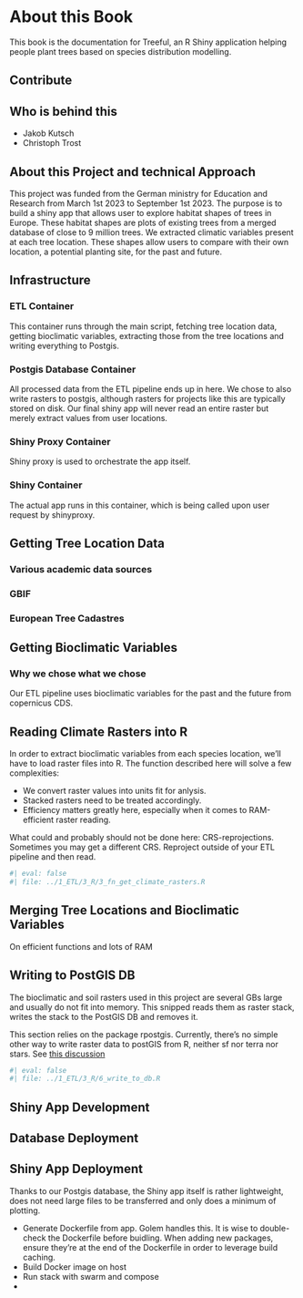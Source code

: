 # About this Book {.unnumbered}

This book is the documentation for Treeful, an R Shiny application helping people plant trees based on species distribution modelling.  

## Contribute {.unnumbered}

## Who is behind this {.unnumbered}

* Jakob Kutsch
* Christoph Trost

## About this Project and technical Approach

This project was funded from the German ministry for Education and Research from March 1st 2023 to September 1st 2023. The purpose is to build a shiny app that allows user to explore habitat shapes of trees in Europe. These habitat shapes are plots of existing trees from a merged database of close to 9 million trees. We extracted climatic variables present at each tree location. These shapes allow users to compare with their own location, a potential planting site, for the past and future. 

## Infrastructure

### ETL Container

This container runs through the main script, fetching tree location data, getting bioclimatic variables, extracting those from the tree locations and writing everything to Postgis. 

### Postgis Database Container

All processed data from the ETL pipeline ends up in here. We chose to also write rasters to postgis, although rasters for projects like this are typically stored on disk. Our final shiny app will never read an entire raster but merely extract values from user locations. 

### Shiny Proxy Container

Shiny proxy is used to orchestrate the app itself. 

### Shiny Container

The actual app runs in this container, which is being called upon user request by shinyproxy. 

## Getting Tree Location Data

### Various academic data sources

### GBIF

### European Tree Cadastres



## Getting Bioclimatic Variables

### Why we chose what we chose

Our ETL pipeline uses bioclimatic variables for the past and the future from copernicus CDS. 

## Reading Climate Rasters into R

In order to extract bioclimatic variables from each species location, we'll have to load raster files into R. The function described here will solve a few complexities:

* We convert raster values into units fit for anlysis. 
* Stacked rasters need to be treated accordingly. 
* Efficiency matters greatly here, especially when it comes to RAM-efficient raster reading. 

What could and probably should not be done here: CRS-reprojections. Sometimes you may get a different CRS. Reproject outside of your ETL pipeline and then read. 


```r
#| eval: false
#| file: ../1_ETL/3_R/3_fn_get_climate_rasters.R
```

## Merging Tree Locations and Bioclimatic Variables

On efficient functions and lots of RAM

## Writing to PostGIS DB

The bioclimatic and soil rasters used in this project are several GBs large and usually do not fit into memory. This snipped reads them as raster stack, writes the stack to the PostGIS DB and removes it. 

::: {.callout-warning title="Package rpostgis retired"}
This section relies on the package rpostgis. Currently, there's no simple other way to write raster data to postGIS from R, neither sf nor terra nor stars. See [this discussion](https://github.com/r-spatial/discuss/issues/58)
:::

```r
#| eval: false
#| file: ../1_ETL/3_R/6_write_to_db.R
```

## Shiny App Development

## Database Deployment

## Shiny App Deployment

Thanks to our Postgis database, the Shiny app itself is rather lightweight, does not need large files to be transferred and only does a minimum of plotting. 

* Generate Dockerfile from app. Golem handles this. It is wise to double-check the Dockerfile before buidling. When adding new packages, ensure they're at the end of the Dockerfile in order to leverage build caching. 
* Build Docker image on host
* Run stack with swarm and compose
* 







